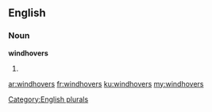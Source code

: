 ==English==

===Noun===
'''windhovers'''

# {{plural of|windhover}}

[[Category:English plurals]]

[[ar:windhovers]]
[[fr:windhovers]]
[[ku:windhovers]]
[[my:windhovers]]